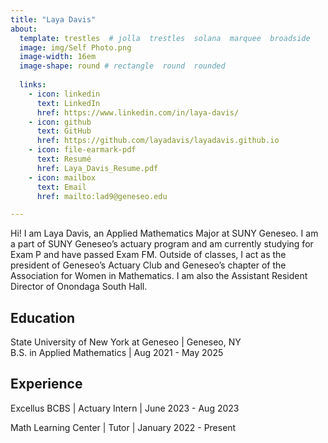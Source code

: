 ```yaml
---
title: "Laya Davis" 
about:
  template: trestles  # jolla  trestles  solana  marquee  broadside
  image: img/Self Photo.png
  image-width: 16em
  image-shape: round # rectangle  round  rounded
  
  links:
    - icon: linkedin
      text: LinkedIn
      href: https://www.linkedin.com/in/laya-davis/
    - icon: github
      text: GitHub
      href: https://github.com/layadavis/layadavis.github.io
    - icon: file-earmark-pdf
      text: Resumé
      href: Laya_Davis_Resume.pdf
    - icon: mailbox
      text: Email
      href: mailto:lad9@geneseo.edu

---
```



Hi! I am Laya Davis, an Applied Mathematics Major at SUNY Geneseo. I am a part of SUNY Geneseo's actuary program and am currently studying for Exam P and have passed Exam FM. Outside of classes, I act as the president of Geneseo's Actuary Club and Geneseo's chapter of the Association for Women in Mathematics. I am also the Assistant Resident Director of Onondaga South Hall.

## Education

State University of New York at Geneseo | Geneseo, NY <br>
B.S. in Applied Mathematics | Aug 2021 - May 2025 <br>

## Experience

Excellus BCBS | Actuary Intern | June 2023 - Aug 2023

Math Learning Center | Tutor | January 2022 - Present


